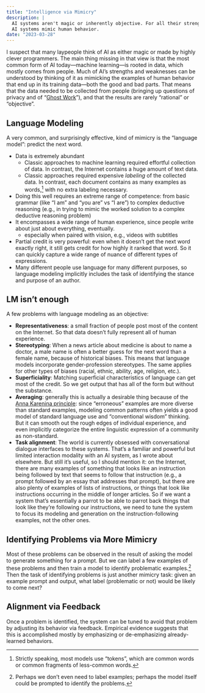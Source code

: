 ```yaml
---
title: "Intelligence via Mimicry"
description: |
  AI systems aren't magic or inherently objective. For all their strengths, most
  AI systems mimic human behavior.
date: "2023-03-28"
---
```


I suspect that many laypeople think of AI as either magic or made by highly clever programmers. The main thing missing in that view is that the most common form of AI today---machine learning---is rooted in data, which mostly comes from people. Much of AI's strengths and weaknesses can be understood by thinking of it as mimicking the examples of human behavior that end up in its training data---both the good and bad parts. That means that the data needed to be collected from people (bringing up questions of privacy and of "[Ghost Work](https://ghostwork.info/)"), and that the results are rarely "rational" or "objective".

## Language Modeling

A very common, and surprisingly effective, kind of mimicry is the "language model": predict the next word.

- Data is extremely abundant
  - Classic approaches to machine learning required effortful collection of data. In contrast, the Internet contains a huge amount of text data.
  - Classic approaches required expensive *labeling* of the collected data. In contrast, each document contains as many examples as words,^[Strictly speaking, most models use "tokens", which are common words or common fragments of less-common words.] with no extra labeling necessary.
- Doing this well requires an extreme range of competence: from basic grammar (like "I am" and "you are" vs "I are") to complex deductive reasoning (e.g., in trying to mimic the worked solution to a complex deductive reasoning problem)
- It encompasses a wide range of human experience, since people write about just about everything, eventually.
  - especially when paired with vision, e.g., videos with subtitles
- Partial credit is very powerful: even when it doesn't get the next word exactly right, it still gets credit for how highly it ranked that word. So it can quickly capture a wide range of nuance of different types of expressions.
- Many different people use language for many different purposes, so language modeling implicitly includes the task of identifying the stance and purpose of an author.

## LM isn't enough

A few problems with language modeling as an objective:

- **Representativeness**: a small fraction of people post most of the content on the Internet. So that data doesn't fully represent all of human experience.
- **Stereotyping**: When a news article about medicine is about to name a doctor, a male name is often a better guess for the next word than a female name, because of historical biases. This means that language models incorporate gender-profession stereotypes. The same applies for other types of biases (racial, ethnic, ability, age, religion, etc.).
- **Superficiality**: Matching superficial characteristics of language can get most of the credit. So we get output that has all of the form but without the substance.
- **Averaging**: generally this is actually a desirable thing because of the [Anna Karenina principle](https://en.wikipedia.org/wiki/Anna_Karenina_principle): since "erroneous" examples are more diverse than standard examples, modeling common patterns often yields a good model of standard language use and "conventional wisdom" thinking. But it can smooth out the rough edges of individual experience, and even implicitly categorize the entire linguistic expression of a community as non-standard.
- **Task alignment**: The world is currently obsessed with conversational dialogue interfaces to these systems. That's a familiar and powerful but limited interaction modality with an AI system, as I wrote about elsewhere. But still it's useful, so I should mention it: on the Internet, there are many examples of something that looks like an instruction being followed by text that seems to follow that instruction (e.g., a prompt followed by an essay that addresses that prompt), but there are also plenty of examples of lists of instructions, or things that look like instructions occurring in the middle of longer articles. So if we want a system that's essentially a parrot to be able to parrot back things that look like they're following our instructions, we need to tune the system to focus its modeling and generation on the instruction-following examples, not the other ones.

## Identifying Problems via More Mimicry

Most of these problems can be observed in the result of asking the model to generate something for a prompt. But we can label a few examples of these problems and then train a model to identify problematic examples.^[Perhaps we don't even need to label examples; perhaps the model itself could be prompted to identify the problems.] Then the task of identifying problems is just another mimicry task: given an example prompt and output, what label (problematic or not) would be likely to come next?

## Alignment via Feedback

Once a problem is identified, the system can be tuned to avoid that problem by adjusting its behavior via feedback. Empirical evidence suggests that this is accomplished mostly by emphasizing or de-emphasizing already-learned behaviors.
